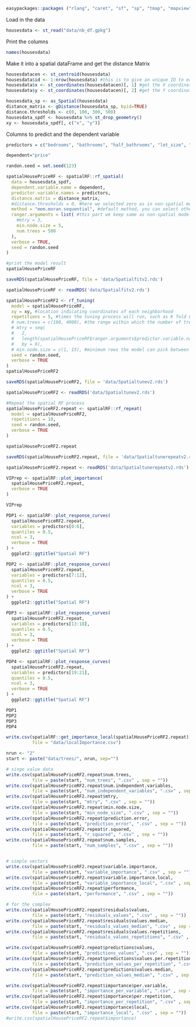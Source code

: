 ```r
easypackages::packages ("rlang", "caret", "sf", "sp", "tmap", "mapview", "car", "RColorBrewer", "tidyverse", "osmdata", "nngeo", "FNN", "rpart", "rpart.plot", "sessioninfo", "rattle", "ipred", "tidymodels", "ranger", "modelStudio", "DALEX", "DALEXtra", "vip", "pdp", "rgeos", "spatialRF")
```

Load in the data
```r
housesdata <- st_read("data/nb_df.gpkg")
```

Print the columns
```r
names(housesdata)
```

Make it into a spatial dataFrame and get the distance Matrix
```r
housesdatacen <- st_centroid(housesdata)
housesdata$id <- 1:nrow(housesdata) #this is to give an unique ID to each row
housesdata$x <- st_coordinates(housesdatacen)[, 1] #get the X coordinate of the point
housesdata$y <- st_coordinates(housesdatacen)[, 2] #get the Y coordinate of the point

housesdata_sp <- as_Spatial(housesdata)
distance_matrix <- gDistance(housesdata_sp, byid=TRUE)
distance.thresholds <- c(0, 100, 300, 500)
housesdata_spdf <- housesdata %>% st_drop_geometry()
xy <- housesdata_spdf[, c("x", "y")]
```


Columns to predict and the dependent variable
```r
predictors = c("bedrooms", "bathrooms", "half_bathrooms", "lot_size", "real_age", "parks", "schools", "university", "hospital", "sport_facility", "supermarket", "mall", "historic", "museum", "industry", "subway", "bus", "stadium", "airport")

dependent="price"
```

```r
randon.seed = set.seed(123)
```


```r
spatialHousePriceRF <- spatialRF::rf_spatial(
  data = housesdata_spdf,
  dependent.variable.name = dependent,
  predictor.variable.names = predictors,
  distance.matrix = distance_matrix,
  #distance.thresholds = 0, #here we selected zero as in non-spatial model we found at multiple thresholds they all show auto-correlation
  method = "mem.moran.sequential", #default method, you can select other methods too such as mem.effect.recursive, check help for details
  ranger.arguments = list( #this part we keep same as non-spatial model
    #mtry = 3,
    min.node.size = 5,
    num.trees = 500
  ),
  verbose = TRUE,
  seed = randon.seed
)

#print the model result
spatialHousePriceRF
```

```r
saveRDS(spatialHousePriceRF, file = 'data/Spatialfitv2.rds')
```


```r
spatialHousePriceRF <- readRDS('data/Spatialfitv2.rds')
```


```r
spatialHousePriceRF2 <- rf_tuning(
  model = spatialHousePriceRF,
  xy = xy, #location indicating coordinates of each neighborhood 
  repetitions = 5, #times the tuning process will run, such as K fold CV, here 5 means we used 5 folds
  # num.trees = c(100, 4000), #the range within which the number of trees the model can select
  # mtry = seq(
  #   2,
  #   length(spatialHousePriceRF$ranger.arguments$predictor.variable.names), #number of predictors
  #   by = 9),
  # min.node.size = c(1, 15), #minimum rows the model can pick between 5 to 15
  seed = randon.seed,
  verbose = TRUE
)
spatialHousePriceRF2
```


```r
saveRDS(spatialHousePriceRF2, file = 'data/Spatialtunev2.rds')
```



```r
spatialHousePriceRF2 <- readRDS('data/Spatialtunev2.rds')
```



```r
#Repeat the spatial RF process 
spatialHousePriceRF2.repeat <- spatialRF::rf_repeat(
  model = spatialHousePriceRF2, 
  repetitions = 10,
  seed = randon.seed,
  verbose = TRUE
)

```

```r
spatialHousePriceRF2.repeat
```


```r
saveRDS(spatialHousePriceRF2.repeat, file = 'data/Spatialtunerepeatv2.rds')
```

```r
spatialHousePriceRF2.repeat <- readRDS('data/Spatialtunerepeatv2.rds')
```



```r
VIPrep <- spatialRF::plot_importance(
  spatialHousePriceRF2.repeat, 
  verbose = TRUE
)

VIPrep
```

```r
PDP1 <- spatialRF::plot_response_curves(
  spatialHousePriceRF2.repeat, 
  variables = predictors[0:6],
  quantiles = 0.5,
  ncol = 3,
  verbose = TRUE
) + 
  ggplot2::ggtitle("Spatial RF") 

PDP2 <- spatialRF::plot_response_curves(
  spatialHousePriceRF2.repeat, 
  variables = predictors[7:12],
  quantiles = 0.5,
  ncol = 3,
  verbose = TRUE
) + 
  ggplot2::ggtitle("Spatial RF")

PDP3 <- spatialRF::plot_response_curves(
  spatialHousePriceRF2.repeat, 
  variables = predictors[13:18],
  quantiles = 0.5,
  ncol = 3,
  verbose = TRUE
) + 
  ggplot2::ggtitle("Spatial RF")

PDP4 <- spatialRF::plot_response_curves(
  spatialHousePriceRF2.repeat, 
  variables = predictors[19:21],
  quantiles = 0.5,
  ncol = 3,
  verbose = TRUE
) + 
  ggplot2::ggtitle("Spatial RF")
```

```r
PDP1
PDP2
PDP3
PDP4

```
```r
write.csv(spatialRF::get_importance_local(spatialHousePriceRF2.repeat), 
          file = "data/localImportance.csv")

```


```r
nrun <- "2"
start <- paste("data/trees/", nrun, sep="")

# singe value data
write.csv(spatialHousePriceRF2.repeat$num.trees, 
          file = paste(start, "num_trees", ".csv" , sep = ""))
write.csv(spatialHousePriceRF2.repeat$num.independent.variables, 
          file = paste(start, "num_independent_variables", ".csv" , sep = ""))
write.csv(spatialHousePriceRF2.repeat$mtry, 
          file = paste(start, "mtry", ".csv" , sep = ""))
write.csv(spatialHousePriceRF2.repeat$min.node.size, 
          file = paste(start, "min_node_size", ".csv" , sep = ""))
write.csv(spatialHousePriceRF2.repeat$prediction.error, 
          file = paste(start, "prediction_error", ".csv" , sep = ""))
write.csv(spatialHousePriceRF2.repeat$r.squared, 
          file = paste(start, "r_squared", ".csv" , sep = ""))
write.csv(spatialHousePriceRF2.repeat$num.samples, 
          file = paste(start, "num_samples", ".csv" , sep = ""))


# simple vectors
write.csv(spatialHousePriceRF2.repeat$variable.importance, 
          file = paste(start, "variable_importance", ".csv" , sep = ""))
write.csv(spatialHousePriceRF2.repeat$variable.importance.local, 
          file = paste(start, "variable_importance_local", ".csv" , sep = ""))
write.csv(spatialHousePriceRF2.repeat$performance, 
          file = paste(start, "performance", ".csv" , sep = ""))

# for the complex
write.csv(spatialHousePriceRF2.repeat$residuals$values, 
          file = paste(start, "residuals_values", ".csv" , sep = ""))
write.csv(spatialHousePriceRF2.repeat$residuals$values.median, 
          file = paste(start, "residuals_values_median", ".csv" , sep = ""))
write.csv(spatialHousePriceRF2.repeat$residuals$values.repetitions, 
          file = paste(start, "residuals_values_repetitions", ".csv" , sep = ""))

write.csv(spatialHousePriceRF2.repeat$predictions$values, 
          file = paste(start, "predictions_values", ".csv" , sep = ""))
write.csv(spatialHousePriceRF2.repeat$predictions$values.per.repetition, 
          file = paste(start, "prediction_values_per_repetition", ".csv" , sep = ""))
write.csv(spatialHousePriceRF2.repeat$predictions$values.median, 
          file = paste(start, "prediction_values_median", ".csv" , sep = ""))

write.csv(spatialHousePriceRF2.repeat$importance$per.variable, 
          file = paste(start, "importance_per_variable", ".csv" , sep = ""))
write.csv(spatialHousePriceRF2.repeat$importance$per.repetition, 
          file = paste(start, "importance_per_repetition", ".csv" , sep = ""))
write.csv(spatialHousePriceRF2.repeat$importance$local, 
          file = paste(start, "importance_local", ".csv" , sep = ""))
#write.csv(spatialHousePriceRF2.repeat$importance)
```

